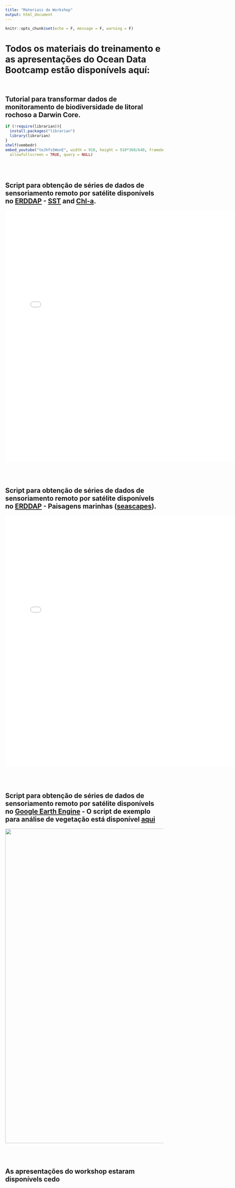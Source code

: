 ```yaml
---
title: "Materiais do Workshop"
output: html_document
---
```


```r
knitr::opts_chunk$set(echo = F, message = F, warning = F)
```

# **Todos os materiais do treinamento e as apresentações do Ocean Data Bootcamp estão disponívels aquí:** <br> <br>

## Tutorial para transformar dados de monitoramento de biodiversidade de litoral rochoso a Darwin Core.

```r
if (!require(librarian)){
  install.packages("librarian")
  library(librarian)
}
shelf(vembedr)
embed_youtube("teJhfsSWonE", width = 910, height = 910*360/640, frameborder = 0,
  allowfullscreen = TRUE, query = NULL)
```
<br> <br>

## Script para obtenção de séries de dados de sensoriamento remoto por satélite disponívels no [ERDDAP](https://coastwatch.pfeg.noaa.gov/erddap/index.html) - [SST](https://coastwatch.pfeg.noaa.gov/erddap/griddap/jplMURSST41mday.html) and [Chl-a](https://coastwatch.pfeg.noaa.gov/erddap/griddap/erdMH1chla8day.html).

<iframe src="sat_CostaDasAlgas_Rscript.html" width="760" height="800" frameborder="0" marginheight="0" marginwidth="0">Loading...</iframe>

<br> <br>

## Script para obtenção de séries de dados de sensoriamento remoto por satélite disponívels no [ERDDAP](https://coastwatch.pfeg.noaa.gov/erddap/index.html) - Paisagens marinhas ([seascapes](https://coastwatch.noaa.gov/cw/satellite-data-products/multi-parameter-models/seascape-pelagic-habitat-classification.html)).

<iframe src="seascapes_CostaDasAlgas_RScript.html" width="760" height="800" frameborder="0" marginheight="0" marginwidth="0">Loading...</iframe>

<br> <br>

## Script para obtenção de séries de dados de sensoriamento remoto por satélite disponívels no [Google Earth Engine](https://earthengine.google.com/) - O script de exemplo para análise de vegetação está disponível [aqui](https://code.earthengine.google.com/15f9a2967d9c7c84f77b7e67a5c3b7b9)

<img src="images/imageGEE.png" width="1000px"/>

<br> <br>

## **As apresentações do workshop estaram disponívels cedo**
<!-- ## **As apresentações do workshop estāo disponívels [aqui](https://github.com/eqmh/Ocean_Data_Bootcamp/tree/main/docs/presentations)** -->



